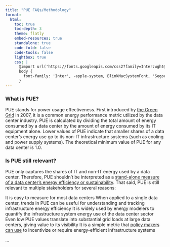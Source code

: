 ```yaml
---
title: "PUE FAQs/Methodology"
format: 
  html:
    toc: true
    toc-depth: 3
    theme: flatly
    embed-resources: true
    standalone: true
    code-fold: false
    code-tools: false
    lightbox: true
    css: |
      @import url('https://fonts.googleapis.com/css2?family=Inter:wght@300;400;500;600;700&display=swap');
      body {
        font-family: 'Inter', -apple-system, BlinkMacSystemFont, 'Segoe UI', Roboto, sans-serif;
      }
---
```


### What is PUE?

PUE stands for power usage effectiveness.  First introduced by [the Green Grid](https://datacenters.lbl.gov/sites/default/files/WP49-PUE%20A%20Comprehensive%20Examination%20of%20the%20Metric_v6.pdf) in 2007, it is a common energy performance metric utilized by the data center industry.  PUE is calculated by dividing the total amount of energy consumed by a data center by the amount of energy consumed by its IT equipment alone. Lower values of PUE indicate that smaller shares of a data center’s energy use go to its non-IT infrastructure systems (such as cooling and power supply systems). The theoretical minimum value of PUE for any data center is 1.0.

### Is PUE still relevant?

PUE only captures the shares of IT and non-IT energy used by a data center. Therefore, PUE shouldn’t be interpreted as a [stand-alone measure of a data center’s energy efficiency or sustainability](https://www.nature.com/articles/nclimate1786). That said, PUE is still relevant to multiple stakeholders for several reasons:

It is easy to measure for most data centers
When applied to a single data center, trends in PUE can be useful for understanding and tracking infrastructure energy efficiency
It is widely used by energy modelers to quantify the infrastructure system energy use of the data center sector
Even low PUE values translate into substantial grid loads at large data centers, giving value to its visibility
It is a simple metric that [policy makers can use](https://www.vertiv.com/49e7be/globalassets/documents/analyst-reports/451_reprint_beijingpowerrenewablesregs_13may2021_333454_0.pdf) to incentivize or require energy-efficient infrastructure systems

...


